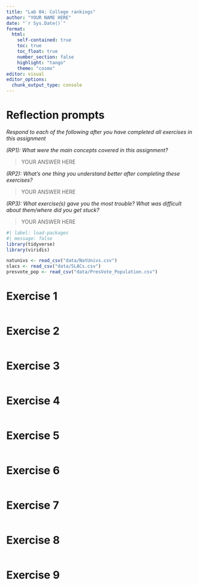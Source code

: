 ```yaml
---
title: "Lab 04: College rankings"
author: "YOUR NAME HERE"
date: "`r Sys.Date()`"
format: 
  html:
    self-contained: true
    toc: true
    toc_float: true
    number_section: false
    highlight: "tango"
    theme: "cosmo"
editor: visual
editor_options: 
  chunk_output_type: console
---
```


# Reflection prompts

*Respond to each of the following after you have completed all exercises in this assignment*

*(RP1): What were the main concepts covered in this assignment?*

> YOUR ANSWER HERE

*(RP2): What's one thing you understand better after completing these exercises?*

> YOUR ANSWER HERE

*(RP3): What exercise(s) gave you the most trouble? What was difficult about them/where did you get stuck?*

> YOUR ANSWER HERE

```r
#| label: load-packages
#| message: false
library(tidyverse)
library(viridis)
```

```r
natunivs <- read_csv("data/NatUnivs.csv")
slacs <- read_csv("data/SLACs.csv")
presvote_pop <- read_csv("data/PresVote_Population.csv")
```

# Exercise 1

```r

```

# Exercise 2

```r

```

# Exercise 3

```r

```

# Exercise 4

```r

```

# Exercise 5

```r

```

# Exercise 6

```r

```

# Exercise 7

```r

```

# Exercise 8

```r

```

# Exercise 9
